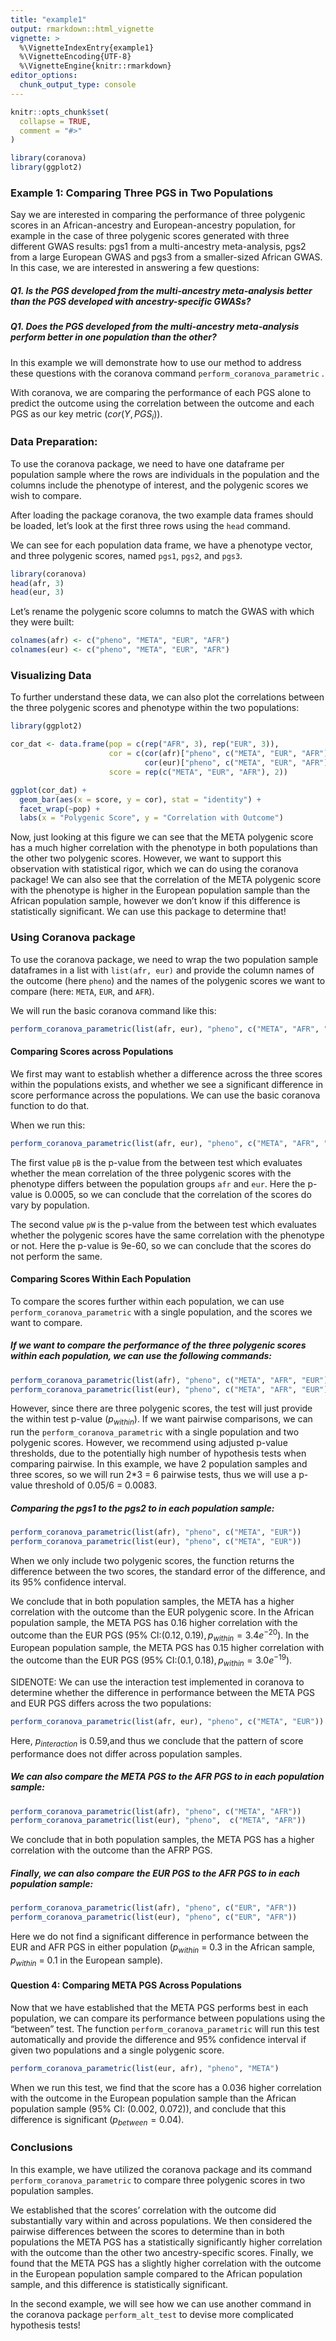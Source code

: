 ```yaml
---
title: "example1"
output: rmarkdown::html_vignette
vignette: >
  %\VignetteIndexEntry{example1}
  %\VignetteEncoding{UTF-8}
  %\VignetteEngine{knitr::rmarkdown}
editor_options: 
  chunk_output_type: console
---
```


```r
knitr::opts_chunk$set(
  collapse = TRUE,
  comment = "#>"
)
```

```r
library(coranova)
library(ggplot2)
```

### Example 1: Comparing Three PGS in Two Populations

Say we are interested in comparing the performance of three polygenic scores in an African-ancestry and European-ancestry population, for example in the case of three polygenic scores generated with three different GWAS results: pgs1 from a multi-ancestry meta-analysis, pgs2 from a large European GWAS and pgs3 from a smaller-sized African GWAS. In this case, we are interested in answering a few questions:

#####  Q1. Is the PGS developed from the multi-ancestry meta-analysis better than the PGS developed with ancestry-specific GWASs? 
#####  Q1. Does the PGS developed from the multi-ancestry meta-analysis perform better in one population than the other?  

In this example we will demonstrate how to use our method to address these questions with the coranova command $\texttt{perform_coranova_parametric}$ . 

With coranova, we are comparing the performance of each PGS alone to predict the outcome using the correlation between the outcome and each PGS as our key metric ($cor(Y, PGS_i)$). 

### Data Preparation:
To use the coranova package, we need to have one dataframe per population sample where the rows are individuals in the population and the columns include the phenotype of interest, and the polygenic scores we wish to compare. 

After loading the package coranova, the two example data frames should be loaded, let's look at the first three rows using the `head` command.

We can see for each population data frame, we have a phenotype vector, and three polygenic scores, named `pgs1`, `pgs2`, and `pgs3`. 
```r
library(coranova)
head(afr, 3)
head(eur, 3)
```

Let's rename the polygenic score columns to match the GWAS with which they were built:
```r
colnames(afr) <- c("pheno", "META", "EUR", "AFR")
colnames(eur) <- c("pheno", "META", "EUR", "AFR")
```

### Visualizing Data

To further understand these data, we can also plot the correlations between the three polygenic scores and phenotype within the two populations:

```r
library(ggplot2)

cor_dat <- data.frame(pop = c(rep("AFR", 3), rep("EUR", 3)), 
                      cor = c(cor(afr)["pheno", c("META", "EUR", "AFR")],
                              cor(eur)["pheno", c("META", "EUR", "AFR")]), 
                      score = rep(c("META", "EUR", "AFR"), 2))

ggplot(cor_dat) + 
  geom_bar(aes(x = score, y = cor), stat = "identity") + 
  facet_wrap(~pop) + 
  labs(x = "Polygenic Score", y = "Correlation with Outcome")

```

Now, just looking at this figure we can see that the META polygenic score has a much higher correlation with the phenotype in both populations than the other two polygenic scores. However, we want to support this observation with statistical rigor, which we can do using the coranova package! We can also see that the correlation of the META polygenic score with the phenotype is higher in the European population sample than the African population sample, however we don't know if this difference is statistically significant. We can use this package to determine that!

### Using Coranova package
To use the coranova package,  we need to wrap the two population sample dataframes in a list with `list(afr, eur)` and provide the column names of the outcome (here `pheno`) and the names of the polygenic scores we want to compare (here: `META`, `EUR`, and `AFR`).

We will run the basic coranova command like this:
```r
perform_coranova_parametric(list(afr, eur), "pheno", c("META", "AFR", "EUR"))
```


#### Comparing Scores across Populations

We first may want to establish whether a difference across the three scores within the populations exists, and whether we see a significant difference in score performance across the populations. We can use the basic coranova function \textt{perform_coranova_parametric} to do that.

When we run this:
```r
perform_coranova_parametric(list(afr, eur), "pheno", c("META", "AFR", "EUR"))
```

The first value `pB` is the p-value from the between test which evaluates whether the mean correlation of the three polygenic scores with the phenotype differs between the population groups `afr` and `eur`. Here the p-value is 0.0005, so we can conclude that the correlation of the scores do vary by population.

The second value `pW` is the p-value from the between test which evaluates whether the polygenic scores have the same correlation with the phenotype or not. Here the p-value is 9e-60,  so we can conclude that the scores do not perform the same.

#### Comparing Scores Within Each Population
To compare the scores further within each population, we can use $\texttt{perform_coranova_parametric}$ with a single population, and the scores we want to compare.

##### If we want to compare the performance of the three polygenic scores within each population,  we can use the following commands:
```r
perform_coranova_parametric(list(afr), "pheno", c("META", "AFR", "EUR"))
perform_coranova_parametric(list(eur), "pheno", c("META", "AFR", "EUR"))
```

However, since there are three polygenic scores, the test will just provide the within test p-value ($p_{within}$). If we want pairwise comparisons,  we can run the $\texttt{perform_coranova_parametric}$  with a single population and two polygenic scores. However, we recommend using adjusted p-value thresholds, due to the potentially high number of hypothesis tests when comparing pairwise. In this example, we have 2 population samples and three scores, so we will run 2*3 = 6 pairwise tests, thus we will use a p-value threshold of 0.05/6 = 0.0083. 

##### Comparing the pgs1 to the pgs2 to in each population sample:
```r
perform_coranova_parametric(list(afr), "pheno", c("META", "EUR"))
perform_coranova_parametric(list(eur), "pheno", c("META", "EUR"))
```
When we only include two polygenic scores, the function returns the difference between the two scores, the standard error of the difference, and its 95% confidence interval.

We conclude that in both population samples, the META has a higher correlation with the outcome than the EUR polygenic score. In the African population sample, the META PGS has 0.16 higher correlation with the outcome than the EUR PGS ($95\% \text{ CI:} (0.12, 0.19), p_{within} =  3.4e^{-20}$). In the European population sample, the META PGS has 0.15 higher correlation with the outcome than the EUR PGS ($95\% \text{ CI:} (0.1, 0.18), p_{within} =  3.0e^{-19}$). 

SIDENOTE: We can use the interaction test implemented in coranova to determine whether the difference in performance between the META PGS and EUR PGS differs across the two populations:
```r
perform_coranova_parametric(list(afr, eur), "pheno", c("META", "EUR"))
```
Here, $p_{interaction}$ is 0.59,and thus we conclude that the pattern of score performance does not differ across population samples.

##### We can also compare the META PGS to the AFR PGS to in each population sample:
```r
perform_coranova_parametric(list(afr), "pheno", c("META", "AFR"))
perform_coranova_parametric(list(eur), "pheno",  c("META", "AFR"))
```
We conclude that in both population samples, the META PGS has a higher correlation with the outcome than the AFRP PGS. 

##### Finally, we can also compare the EUR PGS to the AFR PGS to in each population sample:
```r
perform_coranova_parametric(list(afr), "pheno", c("EUR", "AFR"))
perform_coranova_parametric(list(eur), "pheno", c("EUR", "AFR"))
```
Here we do not find a significant difference in performance between the EUR and AFR PGS in either population ($p_{within}$ = 0.3 in the African sample, $p_{within}$ = 0.1 in the European sample).

#### Question 4: Comparing META PGS Across Populations

Now that we have established that the META PGS performs best in each population,  we can compare its performance between populations using the "between" test. The function $\texttt{perform_coranova_parametric}$ will run this test automatically and provide the difference and 95% confidence interval if given two populations and a single polygenic score.
```r
perform_coranova_parametric(list(eur, afr), "pheno", "META")
```
When we run this test, we find that the score has a 0.036 higher correlation with the outcome in the European population sample than the African population sample (95% CI: (0.002, 0.072)), and conclude that this difference is significant ($p_{between} = 0.04$). 

### Conclusions

In this example, we have utilized the coranova package and its command $\texttt{perform_coranova_parametric}$ to compare three polygenic scores in two population samples. 

We established that the scores' correlation with the outcome did substantially vary within and across populations. We then considered the pairwise differences between the scores to determine than in both populations the META PGS has a statistically significantly higher correlation with the outcome than the other two ancestry-specific scores. Finally, we found that the META PGS has a slightly higher  correlation with the outcome in the European population sample compared to the African population sample, and this difference is statistically significant.

In the second example, we will see how we can use another command in the coranova package $\texttt{perform_alt_test}$ to devise more complicated hypothesis tests! 


